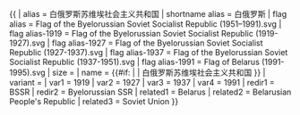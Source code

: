 {{ {{{1<noinclude>|country showdata</noinclude>}}}
| alias = 白俄罗斯苏维埃社会主义共和国
| shortname alias = 白俄罗斯
| flag alias = Flag of the Byelorussian Soviet Socialist Republic (1951–1991).svg
| flag alias-1919 = Flag of the Byelorussian Soviet Socialist Republic (1919-1927).svg
| flag alias-1927 = Flag of the Byelorussian Soviet Socialist Republic (1927-1937).svg
| flag alias-1937 = Flag of the Byelorussian Soviet Socialist Republic (1937-1951).svg
| flag alias-1991 = Flag of Belarus (1991-1995).svg
| size = {{{size|}}}
| name = {{#if: {{{name|}}} | {{{name|}}} | 白俄罗斯苏维埃社会主义共和国 }}
| variant = {{{variant|}}}
<noinclude>
| var1 = 1919
| var2 = 1927
| var3 = 1937
| var4 = 1991
| redir1 = BSSR
| redir2 = Byelorussian SSR
| related1 =  Belarus
| related2 = Belarusian People's Republic
| related3 = Soviet Union
</noinclude>
}}